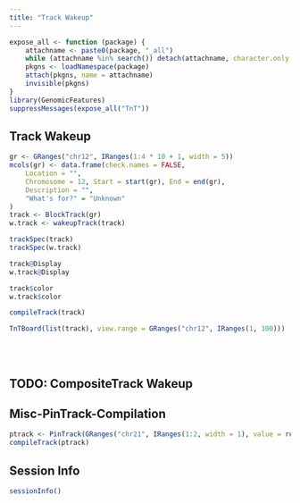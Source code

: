 ```yaml
---
title: "Track Wakeup"
---
```


```r
expose_all <- function (package) {
    attachname <- paste0(package, "_all")
    while (attachname %in% search()) detach(attachname, character.only = TRUE)
    pkgns <- loadNamespace(package)
    attach(pkgns, name = attachname)
    invisible(pkgns)
}
library(GenomicFeatures)
suppressMessages(expose_all("TnT"))
```


## Track Wakeup

```r
gr <- GRanges("chr12", IRanges(1:4 * 10 + 1, width = 5))
mcols(gr) <- data.frame(check.names = FALSE,
    Location = "",
    Chromosome = 12, Start = start(gr), End = end(gr),
    Description = "",
    "What's for?" = "Unknown"
)
track <- BlockTrack(gr)
w.track <- wakeupTrack(track)

trackSpec(track)
trackSpec(w.track)

track@Display
w.track@Display

track$color
w.track$color

compileTrack(track)

TnTBoard(list(track), view.range = GRanges("chr12", IRanges(1, 100)))
```

<br/> <br/>


## TODO: CompositeTrack Wakeup

## Misc-PinTrack-Compilation

```r
ptrack <- PinTrack(GRanges("chr21", IRanges(1:2, width = 1), value = runif(2)))
compileTrack(ptrack)
```

## Session Info

```r
sessionInfo()
```
